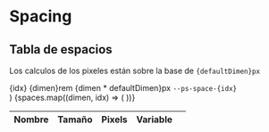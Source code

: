 
# Spacing

## Tabla de espacios

Los calculos de los pixeles están sobre la base de <code>{defaultDimen}px</code>

  <tr>
    <td>{idx}</td>
    <td>{dimen}rem</td>
    <td>{dimen * defaultDimen}px</td>
    <td>
      <code>--ps-space-{idx}</code>
    </td>
    <td>
      <div className="pucostyle">
        <div
          className={`bg-primary is-ps-initial-vars w-${idx}`}
          style={{ height: '1rem', borderRadius: '2px' }}
        ></div>
      </div>
    </td>
  </tr>
)

<table>
  <thead>
    <tr>
      <th>Nombre</th>
      <th>Tamaño</th>
      <th>Pixels</th>
      <th>Variable</th>
      <th></th>
    </tr>
  </thead>
  <tbody>
    {spaces.map((dimen, idx) => (
      <DimenRow dimen={dimen} idx={idx} />
    ))}
  </tbody>
</table>
